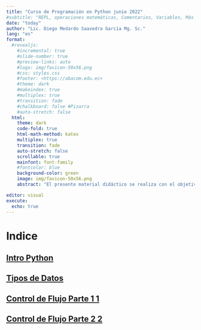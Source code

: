 ```yaml
---
title: "Curso de Programación en Python junio 2022"
#subtitle: "REPL, operaciones matemáticas, Comentarios, Variables, Más de una Variable, Concatenación"
date: "today"
author: "Lic. Diego Medardo Saavedra García Mg. Sc."
lang: "es"
format:
  #revealjs:
    #incremental: true
    #slide-number: true
    #preview-links: auto
    #logo: img/favicon-50x56.png
    #css: styles.css
    #footer: <https://abacom.edu.ec>
    #theme: dark
    #makeindex: true
    #multiplex: true
    #transition: fade
    #chalkboard: false #Pizarra
    #auto-stretch: false
  html: 
    theme: dark
    code-fold: true
    html-math-method: katex
    multiplex: true
    transition: fade
    auto-stretch: false
    scrollable: true
    mainfont: font-family
    #fontcolor: blue
    background-color: green
    image: img/favicon-50x56.png
    abstract: "El presente material didáctico se realiza con el objetivo de servir como apoyo al Curso de Programación en Python de la empresa Abacom Loja, empresa especializada en cursos de capacitación y servicios informáticos"

editor: visual
execute: 
  echo: true
---
```


# Indice

## [Intro Python](https://5t4t1ck.github.io/Curso-de-Python-junio-2022/Intro)

## [Tipos de Datos](https://5t4t1ck.github.io/Curso-de-Python-junio-2022/Tipos_de_Datos)

## [Control de Flujo Parte 1 1](https://5t4t1ck.github.io/Curso-de-Python-junio-2022/Control_de_Flujo_parte_1)

## [Control de Flujo Parte 2 2](https://5t4t1ck.github.io/Curso-de-Python-junio-2022/Control_de_Flujo_parte_2)
